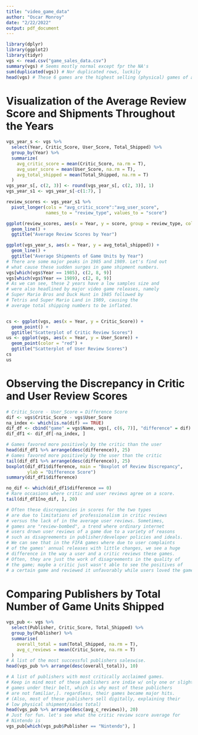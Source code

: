 ---
title: "video_game_data"
author: "Oscar Monroy"
date: "2/22/2022"
output: pdf_document
---

```{r}
library(dplyr)
library(ggplot2)
library(tidyr)
vgs <- read.csv("game_sales_data.csv")
summary(vgs) # Seems mostly normal except fpr the NA's
sum(duplicated(vgs)) # Nor duplicated rows, luckily
head(vgs) # These 6 games are the highest selling (physical) games of all time
```

# Visualization of the Average Review Score and Shipments Throughout the Years

```{r}
vgs_year_s <- vgs %>%
  select(Year, Critic_Score, User_Score, Total_Shipped) %>%
  group_by(Year) %>%
  summarize(
    avg_critic_score = mean(Critic_Score, na.rm = T),
    avg_user_score = mean(User_Score, na.rm = T),
    avg_total_shipped = mean(Total_Shipped, na.rm = T)
  )
vgs_year_s[, c(2, 3)] <- round(vgs_year_s[, c(2, 3)], 1)
vgs_year_s1 <- vgs_year_s[-c(1:7), ]

review_scores <- vgs_year_s1 %>%
  pivot_longer(cols = "avg_critic_score":"avg_user_score", 
               names_to = "review_type", values_to = "score")

ggplot(review_scores, aes(x = Year, y = score, group = review_type, color = review_type)) +
  geom_line() + 
  ggtitle("Average Review Scores by Year")

ggplot(vgs_year_s, aes(x = Year, y = avg_total_shipped)) +
  geom_line() + 
  ggtitle("Average Shipments of Game Units by Year")
# There are some major peaks in 1985 and 1989. Let's find out 
# what cause these sudden surges in game shipment numbers.
vgs[which(vgs$Year == 1985), c(2, 8, 9)]
vgs[which(vgs$Year == 1989), c(2, 8, 9)]
# As we can see, these 2 years have a low samples size and 
# were also headlined by major video game releases, namely
# Super Mario Bros and Duck Hunt in 1985 followed by
# Tetris and Super Mario Land in 1989, causing the 
# average total shipping numbers to be inflated.


cs <- ggplot(vgs, aes(x = Year, y = Critic_Score)) +
  geom_point() +
  ggtitle("Scatterplot of Critic Review Scores")
us <- ggplot(vgs, aes(x = Year, y = User_Score)) +
  geom_point(color = "red") +
  ggtitle("Scatterplot of User Review Scores")
cs 
us
```

# Observing the Discrepancy in Critic and User Review Scores

```{r}
# Critic_Score - User_Score = Difference Score
dif <- vgs$Critic_Score - vgs$User_Score
na_index <- which(is.na(dif) == TRUE)
dif_df <- cbind("game" = vgs$Name, vgs[, c(6, 7)], "difference" = dif)
dif_df1 <- dif_df[-na_index, ]

# Games favored more positively by the critic than the user
head(dif_df1 %>% arrange(desc(difference)), 25)
# Games favored more positively by the user than the critic
tail(dif_df1 %>% arrange(desc(difference)), 25)
boxplot(dif_df1$difference, main = "Boxplot of Review Discrepancy",
        ylab = "Difference Score")
summary(dif_df1$difference)

no_dif <- which(dif_df1$difference == 0)
# Rare occasions where critic and user reviews agree on a score.
tail(dif_df1[no_dif, ], 20)

# Often these discrepancies in scores for the two types 
# are due to limitations of professionalism in critic reviews
# versus the lack of in the average user reviews. Sometimes,
# games are "review-bombed", a trend where ordinary internet
# users drown user reviews of a game due to a variety of reasons
# such as disagreements in publisher/developer policies and ideals.
# We can see that in the FIFA games where due to user complaints
# of the games' annual releases with little changes, we see a huge
# difference in the way a user and a critic reviews these games.
# Often, they are just the work of disagreements in the quality of
# the game; maybe a critic just wasn't able to see the positives of 
# a certain game and reviewed it unfavorably while users loved the game.
```

# Comparing Publishers by Total Number of Game Units Shipped

```{r}
vgs_pub <- vgs %>%
  select(Publisher, Critic_Score, Total_Shipped) %>%
  group_by(Publisher) %>%
  summarise(
    overall_total = sum(Total_Shipped, na.rm = T),
    avg_c_reviews = mean(Critic_Score, na.rm = T)
  )
# A list of the most successful publishers saleswise.
head(vgs_pub %>% arrange(desc(overall_total)), 10)

# A list of publishers with most critically acclaimed games.
# Keep in mind most of these publishers are indie w/ only one or slightly more
# games under their belt, which is why most of these publichers
# are not familiar,]. regardless, their games became major hits.
# (Also, most of these publishers sell digitally, explaining their
# low physical shipment/sales total)
head(vgs_pub %>% arrange(desc(avg_c_reviews)), 20)
# Just for fun. let's see what the critic review score average for
# Nintendo is
vgs_pub[which(vgs_pub$Publisher == "Nintendo"), ]
```


